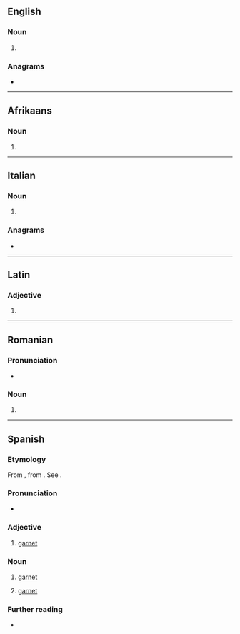 {{also|Granate}}
==English==

===Noun===
{{en-noun}}

# {{archaic form of|en|garnet}}

{{Webster 1913}}

===Anagrams===
* {{anagrams|en|a=aaegnrt|tanager|tangare}}

----

==Afrikaans==

===Noun===
{{head|af|noun form}}

# {{plural of|af|granaat}}

----

==Italian==

===Noun===
{{head|it|noun form|g=f}}

# {{plural of|it|granata}}

===Anagrams===
* {{anagrams|it|a=aaegnrt|anterga|argenta|garante|regnata|tanagre|tangerà}}

----

==Latin==

===Adjective===
{{la-adj-form|grānāte}}

# {{inflection of|la|grānātus||voc|m|s}}

----

==Romanian==

===Pronunciation===
* {{IPA|ro|[ɡraˈnate]}}

===Noun===
{{head|ro|noun form|g=f}}

# {{noun form of|ro|granată||indef|pl|;|indef|gen//dat|s}}

----

==Spanish==
{{wikipedia|lang=es|Granate (mineral)}}

===Etymology===
From {{bor|es|oc|granat}}, from {{der|es|ML.|grānātus}}. See {{cog|en|garnet}}.

===Pronunciation===
* {{hyphenation|es|gra|na|te}}
{{es-IPA}}

===Adjective===
{{es-adj}}

# [[garnet]]

===Noun===
{{es-noun|m}}

# {{lb|es|mineral}} [[garnet]]
# [[garnet]] {{gloss|color}}

===Further reading===
* {{R:es:DRAE}}

{{C|es|Birthstones|Gems|Reds}}